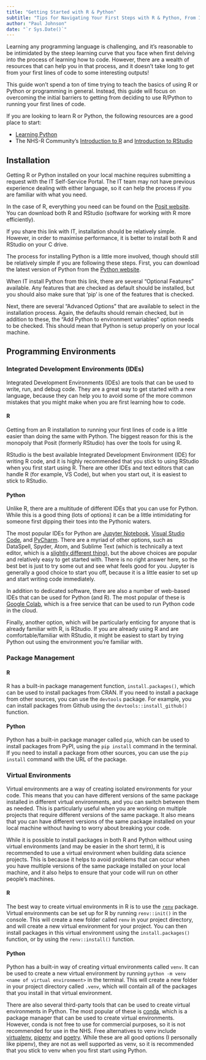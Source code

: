 ```yaml
---
title: "Getting Started with R & Python"
subtitle: "Tips for Navigating Your First Steps with R & Python, From Installation to Programming Environments"
author: "Paul Johnson"
date: "`r Sys.Date()`"
---
```


Learning any programming language is challenging, and it's reasonable to be intimidated by the steep learning curve that you face when first delving into the process of learning how to code. However, there are a wealth of resources that can help you in that process, and it doesn't take long to get from your first lines of code to some interesting outputs!

This guide won't spend a ton of time trying to teach the basics of using R or Python or programming in general. Instead, this guide will focus on overcoming the initial barriers to getting from deciding to use R/Python to running your first lines of code.

If you are looking to learn R or Python, the following resources are a good place to start:

- [Learning Python](https://developers.google.com/edu/python)
- The NHS-R Community's [Introduction to R](https://nhs-r-community.github.io/intro_r/) and [Introduction to RStudio](https://github.com/nhs-r-community/intro-r-rstudio)

## Installation

Getting R or Python installed on your local machine requires submitting a request with the IT Self-Service Portal. The IT team may not have previous experience dealing with either language, so it can help the process if you are familiar with what you need.

In the case of R, everything you need can be found on the [Posit website](https://posit.co/download/rstudio-desktop/). You can download both R and RStudio (software for working with R more efficiently).

If you share this link with IT, installation should be relatively simple. However, in order to maximise performance, it is better to install both R and RStudio on your C drive.

The process for installing Python is a little more involved, though should still be relatively simple if you are following these steps. First, you can download the latest version of Python from the [Python website](https://www.python.org/downloads/).

When IT install Python from this link, there are several "Optional Features" available. Any features that are checked as default should be installed, but you should also make sure that 'pip' is one of the features that is checked.

Next, there are several "Advanced Options" that are available to select in the installation process. Again, the defaults should remain checked, but in addition to these, the "Add Python to environment variables" option needs to be checked. This should mean that Python is setup properly on your local machine.

## Programming Environments

### Integrated Development Environments (IDEs)

Integrated Development Environments (IDEs) are tools that can be used to write, run, and debug code. They are a great way to get started with a new language, because they can help you to avoid some of the more common mistakes that you might make when you are first learning how to code.

#### R

Getting from an R installation to running your first lines of code is a little easier than doing the same with Python. The biggest reason for this is the monopoly that Posit (formerly RStudio) has over the tools for using R.

RStudio is the best available Integrated Development Environment (IDE) for writing R code, and it is highly recommended that you stick to using RStudio when you first start using R. There are other IDEs and text editors that can handle R (for example, VS Code), but when you start out, it is easiest to stick to RStudio.

#### Python

Unlike R, there are a multitude of different IDEs that you can use for Python. While this is a good thing (lots of options) it can be a little intimidating for someone first dipping their toes into the Pythonic waters.

The most popular IDEs for Python are [Jupyter Notebook](https://jupyter.org/), [Visual Studio Code](https://code.visualstudio.com/), and [PyCharm](https://www.jetbrains.com/pycharm/). There are a myriad of other options, such as DataSpell, Spyder, Atom, and Sublime Text (which is technically a text editor, which is a [slightly different thing]((https://www.freecodecamp.org/news/what-is-the-difference-between-an-ide-and-a-text-editor/))), but the above choices are popular and relatively easy to get started with. There is no right answer here, so the best bet is just to try some out and see what feels good for you. Jupyter is generally a good choice to start you off, because it is a little easier to set up and start writing code immediately.

In addition to dedicated software, there are also a number of web-based IDEs that can be used for Python (and R). The most popular of these is [Google Colab](https://colab.research.google.com/), which is a free service that can be used to run Python code in the cloud.

Finally, another option, which will be particularly enticing for anyone that is already familiar with R, is RStudio. If you are already using R and are comfortable/familiar with RStudio, it might be easiest to start by trying Python out using the environment you're familiar with.

### Package Management

#### R

R has a built-in package management function, `install.packages()`, which can be used to install packages from CRAN. If you need to install a package from other sources, you can use the `devtools` package. For example, you can install packages from Github using the `devtools::install_github()` function.

#### Python

Python has a built-in package manager called `pip`, which can be used to install packages from PyPI, using the `pip install` command in the terminal. If you need to install a package from other sources, you can use the `pip install` command with the URL of the package.

### Virtual Environments

Virtual environments are a way of creating isolated environments for your code. This means that you can have different versions of the same package installed in different virtual environments, and you can switch between them as needed. This is particularly useful when you are working on multiple projects that require different versions of the same package. It also means that you can have different versions of the same package installed on your local machine without having to worry about breaking your code.

While it is possible to install packages in both R and Python without using virtual environments (and may be easier in the short term), it is recommended to use a virtual environment when building data science projects. This is because it helps to avoid problems that can occur when you have multiple versions of the same package installed on your local machine, and it also helps to ensure that your code will run on other people's machines.

#### R

The best way to create virtual environments in R is to use the [`renv`](https://rstudio.github.io/renv/) package. Virtual environments can be set up for R by running `renv::init()` in the console. This will create a new folder called `renv` in your project directory, and will create a new virtual environment for your project. You can then install packages in this virtual environment using the `install.packages()` function, or by using the `renv::install()` function.

#### Python

Python has a built-in way of creating virtual environments called `venv`. It can be used to create a new virtual environment by running `python -m venv <name of virtual environment>` in the terminal. This will create a new folder in your project directory called `.venv`, which will contain all of the packages that you install in that virtual environment.

There are also several third-party tools that can be used to create virtual environments in Python. The most popular of these is [conda](https://docs.conda.io/en/latest/), which is a package manager that can be used to create virtual environments. However, conda is not free to use for commercial purposes, so it is not recommended for use in the NHS. Free alternatives to venv include [virtualenv](https://virtualenv.pypa.io/en/latest/), [pipenv](https://pipenv.pypa.io/en/latest/) and [poetry](https://python-poetry.org/). While these are all good options (I personally like pipenv), they are not as well supported as venv, so it is recommended that you stick to venv when you first start using Python.
